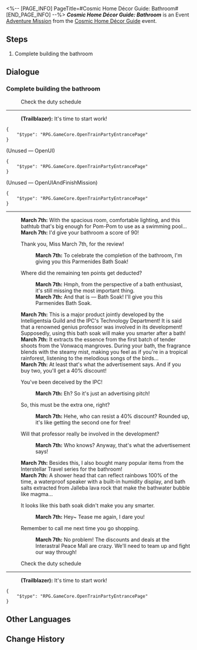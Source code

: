 <%-- [PAGE_INFO]
PageTitle=#Cosmic Home Décor Guide: Bathroom#
[END_PAGE_INFO] --%>
{{Stub|Dialogue.}}
{{Mission Infobox
|id            = 8027118
|title         = 
|image         = <!--Mission Cosmic Home Décor Guide Bathroom.png-->
|type          = Adventure
|event_name    = Cosmic Home Décor Guide
|chapter       = Cosmic Home Décor Guide
|requirements  = [[Adventure Mission]] ''[[Cosmic Home Décor Guide: Bedroom]]'' completed
|summary       = <!--official mission summary from Fate's Atlas-->
|characters    = March 7th; Trailblazer
|startLocation = [[Astral Express]] - [[Party Car]]
|world         = Astral Express
|area          = Party Car
|prev          = Cosmic Home Décor Guide: Bedroom
|next          = 
|rewards       = 
}}
'''''Cosmic Home Décor Guide: Bathroom''''' is an Event [[Adventure Mission]] from the [[Cosmic Home Décor Guide]] event.

==Steps==
# Complete building the bathroom

<!--
==Gameplay Notes==

--><!--
==Trial Character==

-->
==Dialogue==
{{Stub Dialogue}}
===Complete building the bathroom{{subst:void|<!--802711802-->}}===
{{Mission Description|type=adventure|location=Party Car|A Bathroom Q&A<br /><br />Q: Where do the Express Crew usually take their baths?<br />A: In their own rooms.<br /><br />Q: But some don't have a bathroom in their room.<br />A: Hidden designs, my friend.<br /><br />Q: Isn't Dan Heng's room the Archives? There's a hidden bathroom in there?<br />A: The Azure Dragon ablutes all, my friend.}}
{{Dialogue Start}}

:{{DIcon|Travel Log}} Check the duty schedule
----
:'''(Trailblazer):''' It's time to start work!
<pre>{
	"$type": "RPG.GameCore.OpenTrainPartyEntrancePage"
}</pre>

;(Unused &mdash; OpenUI)
<pre>{
	"$type": "RPG.GameCore.OpenTrainPartyEntrancePage"
}</pre>

;(Unused &mdash; OpenUIAndFinishMission)
<pre>{
	"$type": "RPG.GameCore.OpenTrainPartyEntrancePage"
}</pre>
----
:'''March 7th:''' With the spacious room, comfortable lighting, and this bathtub that's big enough for Pom-Pom to use as a swimming pool...
:'''March 7th:''' I'd give your bathroom a score of 90!
:{{DIcon|Arrow}} Thank you, Miss March 7th, for the review!
::'''March 7th:''' To celebrate the completion of the bathroom, I'm giving you this Parmenides Bath Soak!
:{{DIcon|Arrow}} Where did the remaining ten points get deducted?
::'''March 7th:''' Hmph, from the perspective of a bath enthusiast, it's still missing the most important thing.
::'''March 7th:''' And that is &mdash; Bath Soak! I'll give you this Parmenides Bath Soak.
:'''March 7th:''' This is a major product jointly developed by the Intelligentsia Guild and the IPC's Technology Department! It is said that a renowned genius professor was involved in its development! Supposedly, using this bath soak will make you smarter after a bath!
:'''March 7th:''' It extracts the essence from the first batch of tender shoots from the Vonwacq mangroves. During your bath, the fragrance blends with the steamy mist, making you feel as if you're in a tropical rainforest, listening to the melodious songs of the birds...
:'''March 7th:''' At least that's what the advertisement says. And if you buy two, you'll get a 40% discount!
:{{DIcon|Arrow}} You've been deceived by the IPC!
::'''March 7th:''' Eh? So it's just an advertising pitch!
:{{DIcon|Arrow}} So, this must be the extra one, right?
::'''March 7th:''' Hehe, who can resist a 40% discount? Rounded up, it's like getting the second one for free!
:{{DIcon|Arrow}} Will that professor really be involved in the development?
::'''March 7th:''' Who knows? Anyway, that's what the advertisement says!
:'''March 7th:''' Besides this, I also bought many popular items from the Interstellar Travel series for the bathroom!
:'''March 7th:''' A shower head that can reflect rainbows 100% of the time, a waterproof speaker with a built-in humidity display, and bath salts extracted from Jalleba lava rock that make the bathwater bubble like magma...
:{{DIcon|Arrow}} It looks like this bath soak didn't make you any smarter.
::'''March 7th:''' Hey~ Tease me again, I dare you!
:{{DIcon|Arrow}} Remember to call me next time you go shopping.
::'''March 7th:''' No problem! The discounts and deals at the Interastral Peace Mall are crazy. We'll need to team up and fight our way through!
:{{tx}}

:{{DIcon|Travel Log}} Check the duty schedule
----
:'''(Trailblazer):''' It's time to start work!
<pre>{
	"$type": "RPG.GameCore.OpenTrainPartyEntrancePage"
}</pre>
{{Dialogue End}}

==Other Languages==
{{Other Languages
|en   = Cosmic Home Décor Guide: Bathroom
|zhs  = 宇宙家装指南：浴室篇
|zht  = 宇宙家裝指南：浴室篇
|ja   = コズミック・ハウジングガイド：バスルーム
|ko   = 우주 인테리어 가이드: 욕실편
|es   = Guía de decoración galáctica: cuarto de baño
|fr   = Guide de décoration cosmique&nbsp;: Salle de bain
|ru   = Идеи декора для космического дома: Ванная
|th   = คู่มือแต่งบ้านแห่งจักรวาล: ห้องอาบน้ำ
|vi   = Hướng Dẫn Trang Trí Nhà Vũ Trụ: Phòng Tắm
|de   = Leitfaden für galaktisches Heimdekor: Bad
|id   = Panduan Dekorasi Rumah Alam Semesta: Kamar Mandi
|pt   = Guia de Decoração Cósmica: Banheiro
}}

==Change History==
{{Change History|2.7}}
